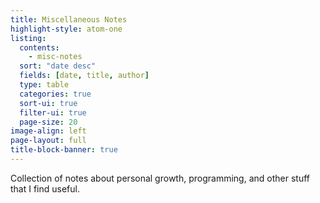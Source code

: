 ```yaml
---
title: Miscellaneous Notes
highlight-style: atom-one
listing:
  contents:
    - misc-notes
  sort: "date desc"
  fields: [date, title, author]
  type: table
  categories: true
  sort-ui: true
  filter-ui: true
  page-size: 20
image-align: left
page-layout: full
title-block-banner: true
---
```


Collection of notes about personal growth, programming, and other stuff that I
find useful.
